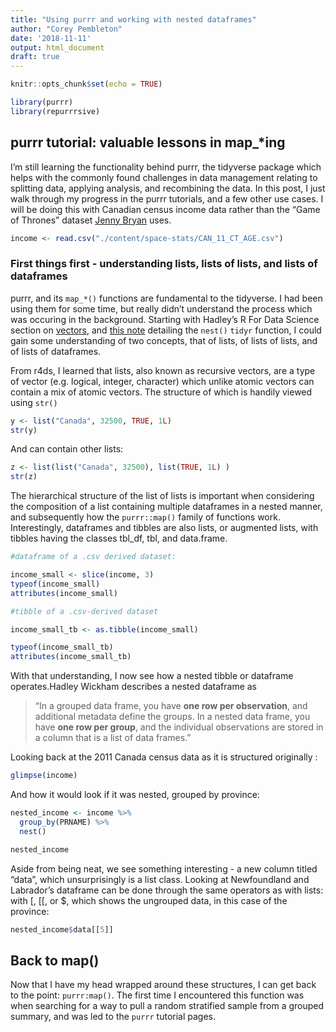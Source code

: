 ```yaml
---
title: "Using purrr and working with nested dataframes"
author: "Corey Pembleton"
date: '2018-11-11'
output: html_document
draft: true
---
```


```r
knitr::opts_chunk$set(echo = TRUE)

library(purrr)
library(repurrrsive)
```

## purrr tutorial: valuable lessons in map_*ing

I'm still learning the functionality behind purrr, the tidyverse package which helps with the commonly found challenges in data management relating to splitting data, applying analysis, and recombining the data. In this post, I just walk through my progress in the purrr tutorials, and a few other use cases. I will be doing this with Canadian census income data rather than the "Game of Thrones" dataset [Jenny Bryan](https://twitter.com/JennyBryan) uses. 

```r
income <- read.csv("./content/space-stats/CAN_11_CT_AGE.csv")
```

### First things first - understanding lists, lists of lists, and lists of dataframes

purrr, and its ```map_*()``` functions are fundamental to the tidyverse. I had been using them for some time, but really didn't understand the process which was occuring in the background. Starting with Hadley's R For Data Science section on [vectors](https://r4ds.had.co.nz/vectors.html#introduction-13), and [this note](https://blog.rstudio.com/2016/02/02/tidyr-0-4-0/) detailing the ```nest()``` ```tidyr``` function, I could gain some understanding of two concepts, that of lists, of lists of lists, and of lists of dataframes.

From r4ds, I learned that lists, also known as recursive vectors, are a type of vector (e.g. logical, integer, character) which unlike atomic vectors can contain a mix of atomic vectors. The structure of which is handily viewed using ```str()```

```r
y <- list("Canada", 32500, TRUE, 1L)
str(y)
```

And can contain other lists:

```r
z <- list(list("Canada", 32500), list(TRUE, 1L) )
str(z)
```

The hierarchical structure of the list of lists is important when considering the composition of a list containing multiple dataframes in a nested manner, and subsequently how the ```purrr::map()``` family of functions work. Interestingly, dataframes and tibbles are also lists, or augmented lists, with tibbles having the classes tbl_df, tbl, and data.frame. 

```r
#dataframe of a .csv derived dataset:

income_small <- slice(income, 3)
typeof(income_small)
attributes(income_small)

#tibble of a .csv-derived dataset

income_small_tb <- as.tibble(income_small)

typeof(income_small_tb)
attributes(income_small_tb)

```

With that understanding, I now see how a nested tibble or dataframe operates.Hadley Wickham describes a nested dataframe as 

> "In a grouped data frame, you have **one row per observation**, and additional metadata define the groups. In a nested data frame, you have **one row per group**, and the individual observations are stored in a column that is a list of data frames."

Looking back at the 2011 Canada census data as it is structured originally :

```r
glimpse(income)
```

And how it would look if it was nested, grouped by province:

```r
nested_income <- income %>% 
  group_by(PRNAME) %>%
  nest()

nested_income
```

Aside from being neat, we see something interesting - a new column titled "data", which unsurprisingly is a list class. Looking at Newfoundland and Labrador's dataframe can be done through the same operators as with lists: with [, [[, or $, which shows the ungrouped data, in this case of the province: 


```r
nested_income$data[[5]]

```


## Back to map()

Now that I have my head wrapped around these structures, I can get back to the point: ```purrr:map()```. The first time I encountered this function was when searching for a way to pull a random stratified sample from a grouped summary, and was led to the ```purrr``` tutorial pages. 









